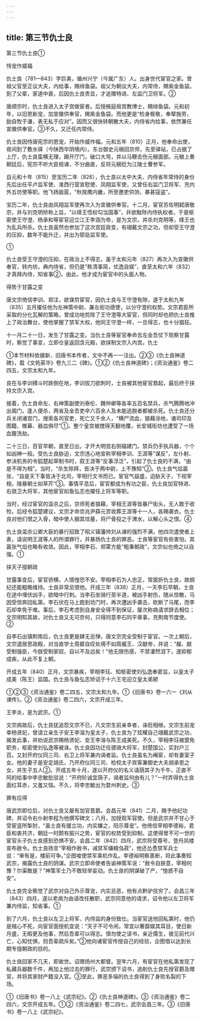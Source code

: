 ```yaml
---
---
---
```

title: 第三节仇士良
---



第三节仇士良①

恃宠作威福

仇士良（781—843）字巨美，循州兴宁（今属广东）人。出身世代宦官之家。曾祖父官至正议大夫，内给事，赐绯鱼袋。祖父为朝议大夫，内常侍，赐紫金鱼袋。到了父辈，家道中衰，后因仇士良贵显，才追赠特进、左监门卫将军。②

唐顺宗时，仇士良进入太子宫做宦者。后授掖庭局宫教博士，赐绯鱼袋。元和初年，以旧恩新宠，加宣徽供奉官，赐紫金鱼袋。而他更是“检身极敬，奉辇施劳，励自牧于谦，表无私于应对”。因而又很快转朝散大夫，内侍省内给事，依然兼任宣徽供奉官。③不久，又迁任内常侍。

仇士良因恃唐宪宗的恩宠，开始作威作福。元和五年（810）正月，他奉命出使，夜间到了敷水驿（今陕西华阴境内）。东台御史元稹回京师，先至驿站，已占据了上厅，仇士良蛮横无理，踢开厅门，破口大骂，并以马鞭击伤元稹面部。元稹上奏朝廷后，宪宗不听大臣规谏，不分曲直，反将元稹贬为江陵士曹参军。

自元和十年（815）至宝历二年（826），仇士良以太中大夫、内侍省年常侍的身份先后出任平卢监军使、淮西行营宣慰使、凤翔监军使，又曾任右监门卫将军、充内外五坊使等职。他飞扬跋扈，“秋按鹰内畿，所至邀吏供饷，暴甚寇盗”。

宝历二年，仇士良由凤翔监军使再次入为宣徽供奉官。十二月，宦官苏佐明弑唐敬宗，并与刘克明矫称上旨，“以绛王悟权勾当国事”，并欲黜陟内侍执权者。于是枢密使王守澄、杨承和等宦官迎立江王李涵为帝，是为文宗，并杀刘克明等，绛王也为乱兵所杀。仇士良虽然也参加了这次宫廷政变，有翊戴文宗之功，但却受王守澄的压抑，数年不能升迁，并出为鄂岳监军使。

①

仇士良受王守澄的压抑，在政治上不得志，虽于太和元年（827）再次入为宣徽供奉官，转内坊，典内侍省，但仍是“秩清事简，优逸自娱”，直至太和六年（832）才真拜内侍，知省事②，由此，他才成为宦官中的头面人物。

得势于甘露之变

唐文宗倚信李训、郑注，欲谋剪宦官，因仇士良与王守澄有隙，遂于太和九年（835）五月擢任他为左神策中尉、兼左街功德使，以分守澄的权势。文宗君臣所采取的分化瓦解的策略，曾成功地剪除了王守澄等大宦官，但同时却也把仇士良推上了政治舞台，使他掌握了禁军大权，他同王守澄一样，一旦得志，也十分猖狂。

十一月二十一日，发生了甘露之变。当仇士良等宦官奉命去左金吾仗下观察甘露时，察觉了事变，立即仓皇返回含元殿，欲挟制文宗入内宫。仇士

①本节材料依据新、旧唐书本传者，文中不再一一注出。②③《仇士良神道碑》，载《文苑英华》卷九三二《碑》。①②《仇士良神道碑》；《资治通鉴》卷二四五，文宗太和九年。

良在与李训搏斗时跌倒在地，李训拔刀欲刺时，士良被其他宦官救起，最后终于挟持文宗入宫。

接着，仇士良命左、右神策副使刘泰伦、魏仲卿等各率五百名禁兵，杀气腾腾地冲出阁门，逢人便杀，两省及金吾吏卒六百余人及未能逃脱者都被杀死。仇士良还分兵关闭诸宫门，搜索各司官吏，死亡又千余人，“横尸流血，狼藉涂地，诸司印及图籍、帷幕、器皿俱尽”①。整个皇宫被搅得天翻地覆，长安城街坊也遭受了一场血腥洗劫。

二十三日，百官早朝，直至日出，才开大明宫右侧福建门。禁兵仍手执兵器，个个如凶神一般。受仇士良胁迫，文宗违心地宣称宰相李训、王涯等“谋反”，左仆射、参决机务的令狐楚起草制书时，叙王涯等“反事浮泛”，引起了仇士良的不满，“由是不得为相”。当时，“杀生除拜，皆决于两中尉，上不豫知”②。仇士良气焰嚣张，“自是天下事皆决于北司，宰相行文书而已。宦官气益盛，迫胁天子，下视宰相，陵暴朝士如草芥”③。事情平息后，宦官都成为有功之臣，仇士良加官特进、右骁卫大将军，其他宦官如鱼弘志也擢任上将军等职。

当时，经过宦官的滥杀之后，京师死者狼藉，宰相王涯等皆暴尸街头，无人敢于收殓，后经令狐楚建议，文宗才命京兆尹薛元赏收葬王涯等十一人，各赐袭衣。仇士良对他们恨之入骨，暗中使人掘其坟墓，将尸骨投之于渭水，以解心头之恨。④

仇士良滥杀公卿大臣的暴行招致了昭义镇藩帅刘从谏的强烈不满，他四次遣使者上表，请说明王涯等人的所谓罪行，并暴扬仇士良的罪恶。士良等宦官有些害怕，其嚣张气焰也略有收敛。因此，宰相李石、郑覃方能“粗秉朝政”，文宗似也倚之以自强。①

挟天子擅朝政

甘露事变后，宦官骄横，人情惶恐不安。宰相李石为人忠正，常面折仇士良，故纲纪还能粗略维持。士良非常忌恨他。开成三年（838）正月，一天李石早朝，士良在途中埋伏凶手，欲暗中行刺。当李石坐骑行至半道，被凶手射伤，随从惊散，马因受惊奔回私第。李石伏在马上跑到坊门时，再次遭凶手袭击，砍断了马尾，而李石却幸免于难。事后，李石考虑到自身安全得不到保证，屡次称病请求辞去相位；文宗明知其故，对仇士良又无可奈何，只得同意李石同平章事，充荆南节度使。②

自李石出镇荆南后，仇士良更是肆无忌惮，唐文宗完全受制于宦官。一次上朝后，文宗退居思政殿，对当直学士周摨自叹处境不如周赧王、汉献帝，并说：“赧、献受制强臣，今朕受制家奴，自以不及远矣！”他无限伤感，不禁凄然泪下，遂抑郁成疾，从此不复上朝。

开成五年（840）正月，文宗暴疾，宰相李珏、知枢密使刘弘逸奉密旨，以皇太子成美（陈王）监国。仇士良与鱼弘志矫诏于十六王宅迎立皇太弟颍

①②③《资治通鉴》卷二四五，文宗太和九年。①《旧唐书》卷一六一《刘从谏传》。②《资治通鉴》卷二四六，文宗开成三年。

王李炎，是为武宗。①

文宗病故后，仇士良犹追怨文宗不已，凡文宗生前亲幸者，诛贬相继。文宗生前宠幸杨贤妃，曾请立亲生子安王李溶为皇太子，仇士良为了炫耀自己翊戴武宗之功，揭发此事，并劝说武宗赐杨贤妃、安王李溶与陈王成美死。不久，宰相李珏被罢免职务，枢密使刘弘逸等被诛。仇士良因功迁任骠骑大将军，封楚国公，实封户三百。又封开府仪同三司、右卫上将军兼内谒者监。仇士良虽名为阉宦，却有妻室子女。他的妻子是安定胡氏，乃开府仪同三司、检校太子宾客兼御史大夫胡承恩之女，并生子五人②。开成五年十月，遂以开府仪的名义请荫其子为千牛，正直不阿的给事中李忠敏批驳说：“开府阶诚宜荫子，谒者监何由有儿？”一时弄得仇士良面红耳赤，又羞又恼。不久，将李忠敏出为婺州刺史。③

罪有应得

唐武宗即位后，对仇士良又屡有加官晋爵。会昌元年（841）二月，赐予他纪功碑，并诏令右仆射李程为他撰写碑文；八月，加授观军容使。但是武宗并不甘心于受宦竖所掣肘，“虽士良有援立功，内实嫌之，阳示尊宠”。他倚信宰相李德裕，君臣和衷共济，朝廷一时颇有振兴之势，宦官的权势受到抑制，这使得曾不可一世的宦官头子仇士良感到恐惧不安。会昌二年（842）四月，武宗将受尊号，登丹凤楼宣布赦令。仇士良扬言“宰相作赦书，减禁军缣粮刍菽”，他还怂恿禁军兵士说：“审有是，楼前可争。”企图唆使禁军乘机作乱。李德裕明察善断，将此事奏知武宗，揭露仇士良的阴谋。武宗立即命使者告谕神策军说：“赦令自朕意，宰相何豫？尔渠敢是？”神策军士乃不敢轻举妄动。仇士良的阴谋破了产，“惶惑不自安”。

仇士良完全察觉了武宗对自己外示尊宠，内实忌恶，他有点黔驴技穷了。会昌三年（843）四月，遂以老病为由请改任散职，武宗同意他的请求，诏令他以左卫将军兼内侍监，知省事。①

到了六月，仇士良以左卫上将军、内侍监的身份致仕。当宦官送他回私第时，他仍是贼心不死，向宦官面授机宜说：“天子不可令闲，常宜以奢靡娱其耳目，使日新月盛，无暇更及他事，然后吾辈可以得志。慎勿使之读书，亲近儒生，彼见前代兴亡，心知忧惧，则吾辈疏斥矣。”②他向诸宦官传授自己的经验，企图借以达到长期专擅朝政的目的。

仇士良回家不几天，即故世。诏赠扬州大都督。翌年六月，有宦官在他私第发现了私藏兵器数千件，再加上他过去的罪行，武宗颁下诏书，追削仇士良先授官爵及赠官，并将其家财产籍没入官。③至此，罪恶多端的仇士良得到了身败名裂的下场。

①《旧唐书》卷一八上《武宗纪》。②《仇士良神道碑》。③《资治通鉴》卷二四六，文宗开成五年。①②《资治通鉴》卷二四七，武宗会昌三年。③《旧唐书》卷一八上《武宗纪》。